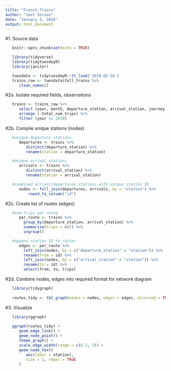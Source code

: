 ```yaml
---
title: "French Trains"
author: "Joel Soroos"
date: "January 5, 2020"
output: html_document
---
```


#1.  Source data
```r
   knitr::opts_chunk$set(echo = TRUE)

   library(tidyverse)
   library(tidytuesdayR)
   library(janitor)

   tuesdata <- tidytuesdayR::tt_load('2019-02-26')
   trains_raw <- tuesdata$full_trains %>%
      clean_names()
```


#2a.  Isolate required fields, observations
```r

   trains <- trains_raw %>%
      select (year, month, departure_station, arrival_station, journey_time_avg, total_num_trips) %>%
      arrange (-total_num_trips) %>%
      filter (year == 2018)
```


#2b.  Compile unique stations (nodes)
```r

   #unique departure stations
      departures <- trains %>%
         distinct(departure_station) %>%
         rename(station = departure_station)

   #unique arrival stations
      arrivals <- trains %>%
         distinct(arrival_station) %>%
         rename(station = arrival_station)

   #combined arrival/departures stations with unique station ID
      nodes <- full_join(departures, arrivals, by = "station") %>%
          rowid_to_column("id")
```   
 

#2c.  Create list of routes (edges)
```r

   #sum trips per route
      per_route <- trains %>%  
        group_by(departure_station, arrival_station) %>%
        summarise(trips = n()) %>% 
        ungroup()

   #append station ID to routes
      edges <- per_route %>% 
        left_join(nodes, by = c("departure_station" = "station")) %>% 
        rename(from = id) %>% 
        left_join(nodes, by = c("arrival_station" = "station")) %>% 
        rename(to = id) %>%
        select(from, to, trips)
```


#2d.  Combine nodes, edges into required format for network diagram
```r

   library(tidygraph)
   
   routes_tidy <- tbl_graph(nodes = nodes, edges = edges, directed = TRUE)
```


#3.  Visualize
```r
   
   library(ggraph)
   
   ggraph(routes_tidy) +
      geom_edge_link() +
      geom_node_point() +
      theme_graph() +
      scale_edge_width(range = c(0.2, 2)) +
      geom_node_text(
         aes(label = station),
         size = 2, repel = TRUE
      ) 
```   
   
   




